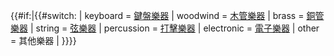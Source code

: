 <includeonly>{{#if:{{{1|}}}|{{#switch: {{{1|}}}
| keyboard                  = [[鍵盤樂器]]
| woodwind                  = [[木管樂器]]
| brass                     = [[銅管樂器]]
| string                    = [[弦樂器]]
| percussion                = [[打擊樂器]]
| electronic                = [[電子樂器]]
| other                     = 其他樂器
| {{{1|}}}
}}}}</includeonly>